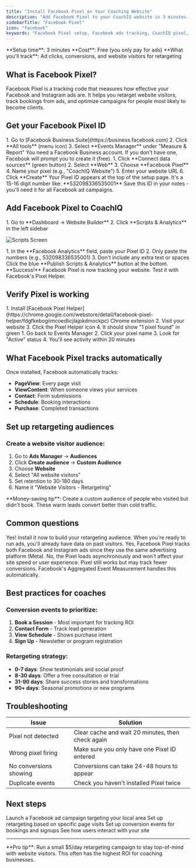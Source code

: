 ```yaml
---
title: "Install Facebook Pixel on Your Coaching Website"
description: "Add Facebook Pixel to your CoachIQ website in 3 minutes. Track ad conversions, build retargeting audiences, and optimize your coaching business Facebook ads."
sidebarTitle: "Facebook Pixel"
icon: "facebook"
keywords: "Facebook Pixel setup, Facebook ads tracking, CoachIQ pixel, retargeting pixel, Facebook conversion tracking"
---
```


<Info>
**Setup time**: 3 minutes  
**Cost**: Free (you only pay for ads)  
**What you'll track**: Ad clicks, conversions, and website visitors for retargeting
</Info>

## What is Facebook Pixel?

Facebook Pixel is a tracking code that measures how effective your Facebook and Instagram ads are. It helps you retarget website visitors, track bookings from ads, and optimize campaigns for people most likely to become clients.

## Get your Facebook Pixel ID

<Steps>
<Step title="Access Facebook Events Manager">
1. Go to [Facebook Business Suite](https://business.facebook.com)
2. Click **All tools** (menu icon)
3. Select **Events Manager** under "Measure & Report"

<Note>
You need a Facebook Business account. If you don't have one, Facebook will prompt you to create it (free).
</Note>
</Step>

<Step title="Create a Pixel">
1. Click **Connect data sources** (green button)
2. Select **Web**
3. Choose **Facebook Pixel**
4. Name your pixel (e.g., "CoachIQ Website")
5. Enter your website URL
6. Click **Create**
</Step>

<Step title="Copy your Pixel ID">
Your Pixel ID appears at the top of the setup page.
It's a 15-16 digit number like: **532098336535001**

<Tip>
Save this ID in your notes - you'll need it for all Facebook ad campaigns.
</Tip>
</Step>
</Steps>

## Add Facebook Pixel to CoachIQ

<Steps>
<Step title="Open Scripts & Analytics">
1. Go to **Dashboard → Website Builder**
2. Click **Scripts & Analytics** in the left sidebar

![Scripts Screen](/images/scriptsscreen.png)
</Step>

<Step title="Paste your Pixel ID">
1. In the **Facebook Analytics** field, paste your Pixel ID
2. Only paste the numbers (e.g., 532098336535001)
3. Don't include any extra text or spaces
</Step>

<Step title="Publish your changes">
Click the blue **Publish Scripts & Analytics** button at the bottom.

<Check>
**Success!** Facebook Pixel is now tracking your website. Test it with Facebook's Pixel Helper.
</Check>
</Step>
</Steps>

## Verify Pixel is working

<Tabs>
<Tab title="Facebook Pixel Helper">
1. Install [Facebook Pixel Helper](https://chrome.google.com/webstore/detail/facebook-pixel-helper/fdgfkebogiimcoedlicjlajpkdmockpc) Chrome extension
2. Visit your website
3. Click the Pixel Helper icon
4. It should show "1 pixel found" in green
</Tab>

<Tab title="Events Manager">
1. Go back to Events Manager
2. Click your pixel name
3. Look for "Active" status
4. You'll see activity within 20 minutes
</Tab>
</Tabs>

## What Facebook Pixel tracks automatically

Once installed, Facebook automatically tracks:
- **PageView**: Every page visit
- **ViewContent**: When someone views your services
- **Contact**: Form submissions
- **Schedule**: Booking interactions
- **Purchase**: Completed transactions

## Set up retargeting audiences

### Create a website visitor audience:
1. Go to **Ads Manager** → **Audiences**
2. Click **Create audience** → **Custom Audience**
3. Choose **Website**
4. Select "All website visitors"
5. Set retention to 30-180 days
6. Name it "Website Visitors - Retargeting"

<Tip>
**Money-saving tip**: Create a custom audience of people who visited but didn't book. These warm leads convert better than cold traffic.
</Tip>

## Common questions

<AccordionGroup>
<Accordion title="Do I need Facebook Pixel if I'm not running ads yet?">
Yes! Install it now to build your retargeting audience. When you're ready to run ads, you'll already have data on past visitors.
</Accordion>

<Accordion title="Does Pixel work for Instagram ads too?">
Yes, Facebook Pixel tracks both Facebook and Instagram ads since they use the same advertising platform (Meta).
</Accordion>

<Accordion title="Will it slow down my website?">
No, the Pixel loads asynchronously and won't affect your site speed or user experience.
</Accordion>

<Accordion title="What about iOS 14+ privacy changes?">
Pixel still works but may track fewer conversions. Facebook's Aggregated Event Measurement handles this automatically.
</Accordion>
</AccordionGroup>

## Best practices for coaches

### Conversion events to prioritize:
1. **Book a Session** - Most important for tracking ROI
2. **Contact Form** - Track lead generation
3. **View Schedule** - Shows purchase intent
4. **Sign Up** - Newsletter or program registration

### Retargeting strategy:
- **0-7 days**: Show testimonials and social proof
- **8-30 days**: Offer a free consultation or trial
- **31-90 days**: Share success stories and transformations
- **90+ days**: Seasonal promotions or new programs

## Troubleshooting

| Issue | Solution |
|-------|----------|
| Pixel not detected | Clear cache and wait 20 minutes, then check again |
| Wrong pixel firing | Make sure you only have one Pixel ID entered |
| No conversions showing | Conversions can take 24-48 hours to appear |
| Duplicate events | Check you haven't installed Pixel twice |

## Next steps

<CardGroup cols={2}>
<Card title="Create your first ad" icon="rectangle-ad">
Launch a Facebook ad campaign targeting your local area
</Card>

<Card title="Build custom audiences" icon="users">
Set up retargeting based on specific page visits
</Card>

<Card title="Track conversions" icon="bullseye">
Set up conversion events for bookings and signups
</Card>

<Card title="Add Microsoft Clarity" icon="microsoft" href="/website/analytics-tracking/clarity-microsoft">
See how users interact with your site
</Card>
</CardGroup>

---

<Note>
**Pro tip**: Run a small $5/day retargeting campaign to stay top-of-mind with website visitors. This often has the highest ROI for coaching businesses.
</Note>
